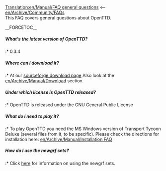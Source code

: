 [[Translation:en/Manual/FAQ general questions]]
<-- [[en/Archive/Community/FAQ]]s<br/>
This FAQ covers general questions about OpenTTD.

__FORCETOC__
=====What's the latest version of OpenTTD?=====
:* 0.3.4

=====Where can I download it?=====
:* At our [http://sourceforge.net/project/showfiles.php?group_id=103924&package_id=111717 sourceforge download page] Also look at the [[en/Archive/Manual/Download]] section.
=====Under which license is OpenTTD released?=====
:* OpenTTD is released under the GNU General Public License
=====What do I need to play it?=====
:* To play OpenTTD you need the MS Windows version of Transport Tycoon Deluxe (several files from it, to be specific). Please check the directions for installation here: [[en/Archive/Manual/Installation FAQ]]
=====How do I use the newgrf sets?=====
:* Click [[en/Manual/NewGRF|here]] for information on using the newgrf sets.